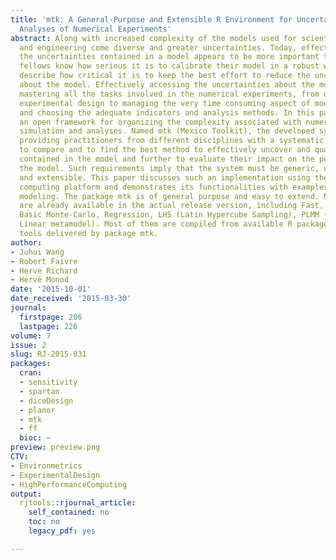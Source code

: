 ```yaml
---
title: 'mtk: A General-Purpose and Extensible R Environment for Uncertainty and Sensitivity
  Analyses of Numerical Experiments'
abstract: Along with increased complexity of the models used for scientific activities
  and engineering come diverse and greater uncertainties. Today, effectively quantifying
  the uncertainties contained in a model appears to be more important than ever. Scientific
  fellows know how serious it is to calibrate their model in a robust way, and decision-makers
  describe how critical it is to keep the best effort to reduce the uncertainties
  about the model. Effectively accessing the uncertainties about the model requires
  mastering all the tasks involved in the numerical experiments, from optimizing the
  experimental design to managing the very time consuming aspect of model simulation
  and choosing the adequate indicators and analysis methods. In this paper, we present
  an open framework for organizing the complexity associated with numerical model
  simulation and analyses. Named mtk (Mexico Toolkit), the developed system aims at
  providing practitioners from different disciplines with a systematic and easy way
  to compare and to find the best method to effectively uncover and quantify the uncertainties
  contained in the model and further to evaluate their impact on the performance of
  the model. Such requirements imply that the system must be generic, universal, homogeneous,
  and extensible. This paper discusses such an implementation using the R scientific
  computing platform and demonstrates its functionalities with examples from agricultural
  modeling. The package mtk is of general purpose and easy to extend. Numerous methods
  are already available in the actual release version, including Fast, Sobol, Morris,
  Basic Monte-Carlo, Regression, LHS (Latin Hypercube Sampling), PLMM (Polynomial
  Linear metamodel). Most of them are compiled from available R packages with extension
  tools delivered by package mtk.
author:
- Juhui Wang
- Robert Faivre
- Hervé Richard
- Hervé Monod
date: '2015-10-01'
date_received: '2015-03-30'
journal:
  firstpage: 206
  lastpage: 226
volume: 7
issue: 2
slug: RJ-2015-031
packages:
  cran:
  - sensitivity
  - spartan
  - diceDesign
  - planor
  - mtk
  - ff
  bioc: ~
preview: preview.png
CTV:
- Environmetrics
- ExperimentalDesign
- HighPerformanceComputing
output:
  rjtools::rjournal_article:
    self_contained: no
    toc: no
    legacy_pdf: yes

---
```

